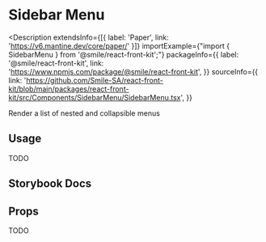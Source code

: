 
# Sidebar Menu

<Description
  extendsInfo={[{ label: 'Paper', link: 'https://v6.mantine.dev/core/paper/' }]}
  importExample={"import { SidebarMenu } from '@smile/react-front-kit';"}
  packageInfo={{
    label: '@smile/react-front-kit',
    link: 'https://www.npmjs.com/package/@smile/react-front-kit',
  }}
  sourceInfo={{
    link: 'https://github.com/Smile-SA/react-front-kit/blob/main/packages/react-front-kit/src/Components/SidebarMenu/SidebarMenu.tsx',
  }}
>
  Render a list of nested and collapsible menus
</Description>

## Usage

TODO

## Storybook Docs

<StorybookEmbed storyId="3-custom-components-sidebarmenu--docs" height="1250" />

## Props

TODO
